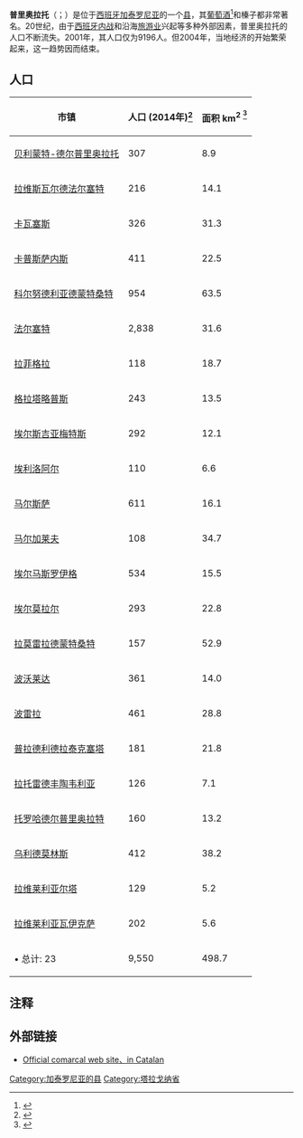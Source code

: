 {{Infobox settlement <!-- See Template:Infobox settlement for additional fields and descriptions -->
|name=普里奥拉托
|native_name=Priorato<br>Priorat
|settlement_type=[[县_(西班牙)|县]]
|image_shield=Escut del Priorat.svg
|image_map=Localització del Priorat.svg
|subdivision_type=[[世界政區索引|国家]]
|subdivision_name={{flag|Spain}}|subdivision_type1=[[西班牙行政區劃|自治区]]
|subdivision_name1={{flag|Catalonia}}|subdivision_type2=[[西班牙省份|省份]]
|subdivision_name2=[[塔拉戈纳省|塔拉戈纳省]]
|seat_type=[[首都|首都]]
|seat=[[法尔塞特|法尔塞特]]|parts_type=市镇|parts_style=list
|p1=[[贝利蒙特-德尔普里奥拉托|贝利蒙特-德尔普里奥拉托]]、[[拉维斯瓦尔德法尔塞特|拉维斯瓦尔德法尔塞特]]、[[卡瓦塞斯|卡瓦塞斯]]、[[卡普斯萨内斯|卡普斯萨内斯]]、[[科尔努德利亚德蒙特桑特|科尔努德利亚德蒙特桑特]]、[[法尔塞特|法尔塞特]]、[[拉菲格拉|拉菲格拉]]、[[格拉塔略普斯|格拉塔略普斯]]、[[埃尔斯吉亚梅特斯|埃尔斯吉亚梅特斯]]、[[埃利洛阿尔|埃利洛阿尔]]、[[马尔加莱夫|马尔加莱夫]]、[[马尔斯萨|马尔斯萨]]、[[埃尔马斯罗伊格|埃尔马斯罗伊格]]、[[埃尔莫拉尔|埃尔莫拉尔]]、[[拉莫雷拉德蒙特桑特|拉莫雷拉德蒙特桑特]]、[[波沃莱达|波沃莱达]]、[[波雷拉|波雷拉]]、[[普拉德利德拉泰克塞塔|普拉德利德拉泰克塞塔]]、[[休拉纳_(塔拉戈纳省)|休拉纳]]、[[拉托雷德丰陶韦利亚|拉托雷德丰陶韦利亚]]、[[托罗哈德尔普里奥拉特|托罗哈德尔普里奥拉特]]、[[乌利德莫林斯|乌利德莫林斯]]、[[拉维莱利亚尔塔|拉维莱利亚尔塔]]、[[拉维莱利亚瓦伊克萨|拉维莱利亚瓦伊克萨]]|leader_party=|leader_title=|leader_name=|area_footnotes=|area_total_km2=498.7|elevation_footnotes=|elevation_m=|population_footnotes=|population_total=9,381|population_as_of=2016|population_density_km2=auto|population_demonym=Prioratí、prioratina|population_note=
|blank_name_sec1=[[西班牙市鎮列表|市鎮]]
|blank_info_sec1=[[法尔塞特|法尔塞特]]
|timezone1=[[欧洲中部时间|欧洲中部时间]]
|utc_offset1=+1
|timezone1_DST=[[欧洲中部夏令时间|欧洲中部夏令时间]]
|utc_offset1_DST=+2
}}

'''普里奥拉托'''（{{lang-es|Priorato}}；{{lang-ca|Priorat}}）是位于[[西班牙|西班牙]][[加泰罗尼亚|加泰罗尼亚]]的一个[[县_(西班牙)|县]]，其[[葡萄酒|葡萄酒]]<ref>{{citation|title=Vinologue Priorat|author=Miquel Hudin|publisher=Vinologue|isbn=978-1941598030|year=2015|pages=480|url=http://www.vinologue.com/books/priorat/|accessdate=2018-11-15|archive-date=2021-01-13|archive-url=https://web.archive.org/web/20210113145549/http://www.vinologue.com/books/priorat/|dead-url=no}}</ref>和榛子都非常著名。20世纪，由于[[西班牙内战|西班牙内战]]和沿海[[旅游业|旅游业]]兴起等多种外部因素，普里奥拉托的人口不断流失。2001年，其人口仅为9196人。但2004年，当地经济的开始繁荣起来，这一趋势因而结束。

== 人口 ==
{| class="wikitable sortable"
!市镇
!人口
(2014年)<ref name="idescat2">{{cite web|url=http://www.idescat.cat/emex/|title=El municipi en xifres|accessdate=2015-05-25|publisher=Institut d'Estadística de Catalunya|archive-date=2019-05-13|archive-url=https://web.archive.org/web/20190513084828/http://www.idescat.cat/emex/|dead-url=no}}</ref>
!面积
km<sup>2</sup>
<sup><ref name="idescat">{{cite web|url=http://www.idescat.cat/emex/|title=El municipi en xifres|accessdate=2015-05-25|publisher=Institut d'Estadística de Catalunya|archive-date=2019-05-13|archive-url=https://web.archive.org/web/20190513084828/http://www.idescat.cat/emex/|dead-url=no}}</ref></sup>
|-
|[[贝利蒙特-德尔普里奥拉托|贝利蒙特-德尔普里奥拉托]]
|307
|8.9
|-
|[[拉维斯瓦尔德法尔塞特|拉维斯瓦尔德法尔塞特]]
|216
|14.1
|-
|[[卡瓦塞斯|卡瓦塞斯]]
|326
|31.3
|-
|[[卡普斯萨内斯|卡普斯萨内斯]]
|411
|22.5
|-
|[[科尔努德利亚德蒙特桑特|科尔努德利亚德蒙特桑特]]
|954
|63.5
|-
|[[法尔塞特|法尔塞特]]
|2,838
|31.6
|-
|[[拉菲格拉|拉菲格拉]]
|118
|18.7
|-
|[[格拉塔略普斯|格拉塔略普斯]]
|243
|13.5
|-
|[[埃尔斯吉亚梅特斯|埃尔斯吉亚梅特斯]]
|292
|12.1
|-
|[[埃利洛阿尔|埃利洛阿尔]]
|110
|6.6
|-
|[[马尔斯萨|马尔斯萨]]
|611
|16.1
|-
|[[马尔加莱夫|马尔加莱夫]]
|108
|34.7
|-
|[[埃尔马斯罗伊格|埃尔马斯罗伊格]]
|534
|15.5
|-
|[[埃尔莫拉尔|埃尔莫拉尔]]
|293
|22.8
|-
|[[拉莫雷拉德蒙特桑特|拉莫雷拉德蒙特桑特]]
|157
|52.9
|-
|[[波沃莱达|波沃莱达]]
|361
|14.0
|-
|[[波雷拉|波雷拉]]
|461
|28.8
|-
|[[普拉德利德拉泰克塞塔|普拉德利德拉泰克塞塔]]
|181
|21.8
|-
|[[拉托雷德丰陶韦利亚|拉托雷德丰陶韦利亚]]
|126
|7.1
|-
|[[托罗哈德尔普里奥拉特|托罗哈德尔普里奥拉特]]
|160
|13.2
|-
|[[乌利德莫林斯|乌利德莫林斯]]
|412
|38.2
|-
|[[拉维莱利亚尔塔|拉维莱利亚尔塔]]
|129
|5.2
|-
|[[拉维莱利亚瓦伊克萨|拉维莱利亚瓦伊克萨]]
|202
|5.6
|-
|• 总计: 23
|9,550
|498.7
|}

== 注释 ==
{{Reflist}}

== 外部链接 ==
* [http://www.priorat.org/ Official comarcal web site、in Catalan] {{Wayback|url=http://www.priorat.org/ |date=20090510050424 }}{{br}}

[[Category:加泰罗尼亚的县|Category:加泰罗尼亚的县]]
[[Category:塔拉戈纳省|Category:塔拉戈纳省]]